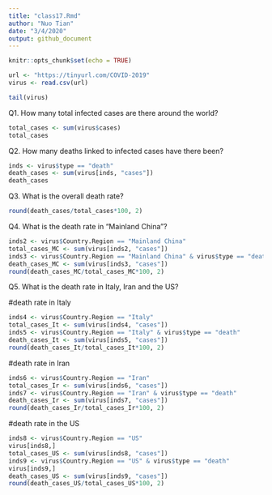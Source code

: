 ```yaml
---
title: "class17.Rmd"
author: "Nuo Tian"
date: "3/4/2020"
output: github_document
---
```


```r
knitr::opts_chunk$set(echo = TRUE)
```


```r
url <- "https://tinyurl.com/COVID-2019"
virus <- read.csv(url)

tail(virus)
```

Q1. How many total infected cases are there around the world?

```r
total_cases <- sum(virus$cases)
total_cases
```

Q2. How many deaths linked to infected cases have there been?

```r
inds <- virus$type == "death"
death_cases <- sum(virus[inds, "cases"])
death_cases
```

Q3. What is the overall death rate?
```r
round(death_cases/total_cases*100, 2)
```

Q4. What is the death rate in "Mainland China"?

```r
inds2 <- virus$Country.Region == "Mainland China"
total_cases_MC <- sum(virus[inds2, "cases"])
inds3 <- virus$Country.Region == "Mainland China" & virus$type == "death"
death_cases_MC <- sum(virus[inds3, "cases"])
round(death_cases_MC/total_cases_MC*100, 2)
```

Q5. What is the death rate in Italy, Iran and the US?

#death rate in Italy
```r
inds4 <- virus$Country.Region == "Italy"
total_cases_It <- sum(virus[inds4, "cases"])
inds5 <- virus$Country.Region == "Italy" & virus$type == "death"
death_cases_It <- sum(virus[inds5, "cases"])
round(death_cases_It/total_cases_It*100, 2)
```

#death rate in Iran
```r
inds6 <- virus$Country.Region == "Iran"
total_cases_Ir <- sum(virus[inds6, "cases"])
inds7 <- virus$Country.Region == "Iran" & virus$type == "death"
death_cases_Ir <- sum(virus[inds7, "cases"])
round(death_cases_Ir/total_cases_Ir*100, 2)
```

#death rate in the US
```r
inds8 <- virus$Country.Region == "US"
virus[inds8,]
total_cases_US <- sum(virus[inds8, "cases"])
inds9 <- virus$Country.Region == "US" & virus$type == "death"
virus[inds9,]
death_cases_US <- sum(virus[inds9, "cases"])
round(death_cases_US/total_cases_US*100, 2)
```